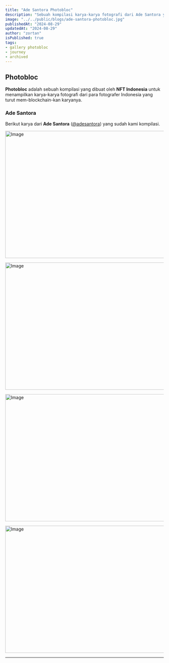 ```yaml
---
title: "Ade Santora Photobloc"
description: "Sebuah kompilasi karya-karya fotografi dari Ade Santora yang dibuat oleh NFTindonesia."
image: "../../public/blogs/ade-santora-photobloc.jpg"
publishedAt: "2024-08-29"
updatedAt: "2024-08-29"
author: "zortan"
isPublished: true
tags:
- gallery photobloc
- journey
- archived
---
```


## Photobloc

**Photobloc** adalah sebuah kompilasi yang dibuat oleh **NFT Indonesia** untuk menampilkan karya-karya fotografi dari para fotografer Indonesia yang turut mem-blockchain-kan karyanya.

### Ade Santora

Berikut karya dari **Ade Santora** ([@adesantora](https://x.com/adesantora)) yang sudah kami kompilasi.

<Image
  src="/blogs/original/ade-santora-photobloc-0.jpg"
  width="718"
  height="404"
  alt="Image"
  sizes="100vw"
/>

<Image
  src="/blogs/original/ade-santora-photobloc-1.jpg"
  width="718"
  height="404"
  alt="Image"
  sizes="100vw"
/>

<Image
  src="/blogs/original/ade-santora-photobloc-2.jpg"
  width="718"
  height="404"
  alt="Image"
  sizes="100vw"
/>

<Image
  src="/blogs/original/ade-santora-photobloc-3.png"
  width="718"
  height="404"
  alt="Image"
  sizes="100vw"
/>

---
